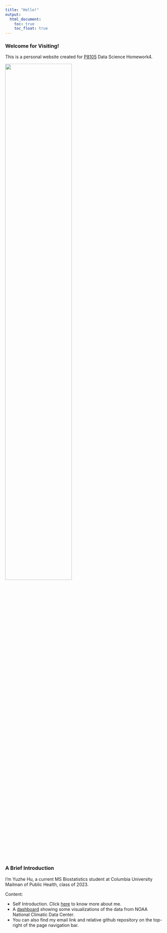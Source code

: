 ```yaml
---
title: "Hello!"
output: 
  html_document:
    toc: true
    toc_float: true
---
```


### Welcome for Visiting! 

This is a personal website created for [P8105](p8105.com) Data Science Homework4.

<img src="images/hw4.jpg" style="width:65%">

### A Brief Introduction

I'm Yuzhe Hu, a current MS Biostatistics student at Columbia University Mailman of Public Health, class of 2023. 

Content:

* Self Introduction. Click [here](about.html) to know more about me.
* A [dashboard](dashboard.html) showing some visualizations of the data from NOAA National Climatic Data Center.
* You can also find my email link and relative github repository on the top-right of the page navigation bar.






